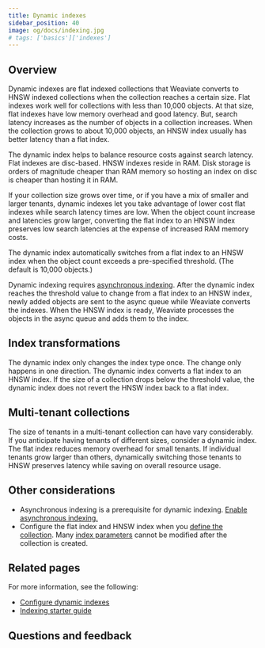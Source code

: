 ```yaml
---
title: Dynamic indexes
sidebar_position: 40
image: og/docs/indexing.jpg
# tags: ['basics']['indexes']
---
```



<DynamicIntro/>

## Overview

Dynamic indexes are flat indexed collections that Weaviate converts to HNSW indexed collections when the collection reaches a certain size. Flat indexes work well for collections with less than 10,000 objects. At that size, flat indexes have low memory overhead and good latency. But, search latency increases as the number of objects in a collection increases. When the collection grows to about 10,000 objects, an HNSW index usually has better latency than a flat index.

The dynamic index helps to balance resource costs against search latency. Flat indexes are disc-based. HNSW indexes reside in RAM. Disk storage is orders of magnitude cheaper than RAM memory so hosting an index on disc is cheaper than hosting it in RAM.

If your collection size grows over time, or if you have a mix of smaller and larger tenants, dynamic indexes let you take advantage of lower cost flat indexes while search latency times are low. When the object count increase and latencies grow larger, converting the flat index to an HNSW index preserves low search latencies at the expense of increased RAM memory costs.

The dynamic index automatically switches from a flat index to an HNSW index when the object count exceeds a pre-specified threshold. (The default is 10,000 objects.)

Dynamic indexing requires [asynchronous indexing](/developers/weaviate/configuration/indexing-vector/dynamic-indexes#asynchronous-indexing). After the dynamic index reaches the threshold value to change from a flat index to an HNSW index, newly added objects are sent to the async queue while Weaviate converts the indexes. When the HNSW index is ready, Weaviate processes the objects in the async queue and adds them to the index.

## Index transformations

The dynamic index only changes the index type once. The change only happens in one direction. The dynamic index converts a flat index to an HNSW index. If the size of a collection drops below the threshold value, the dynamic index does not revert the HNSW index back to a flat index.

## Multi-tenant collections

The size of tenants in a multi-tenant collection can have vary considerably. If you anticipate having tenants of different sizes, consider a dynamic index. The flat index reduces memory overhead for small tenants. If individual tenants grow larger than others, dynamically switching those tenants to HNSW preserves latency while saving on overall resource usage.

## Other considerations

- Asynchronous indexing is a prerequisite for dynamic indexing. [Enable asynchronous indexing.](/developers/weaviate/configuration/indexing-vector/dynamic-indexes#asynchronous-indexing)
- Configure the flat index and HNSW index when you [define the collection](/developers/weaviate/configuration/indexing-vector/dynamic-indexes#configure-dynamic-indexes). Many [index parameters](/developers/weaviate/config-refs/schema/vector-index) cannot be modified after the collection is created.

## Related pages

For more information, see the following:

- [Configure dynamic indexes](/developers/weaviate/configuration/indexing-vector/dynamic-indexes)
- [Indexing starter guide](/developers/weaviate/starter-guides/managing-resources/indexing)

## Questions and feedback


<DocsFeedback/>
